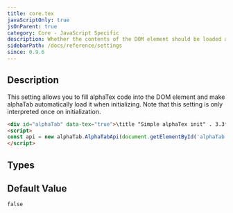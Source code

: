 ```yaml
---
title: core.tex
javaScriptOnly: true
jsOnParent: true
category: Core - JavaScript Specific
description: Whether the contents of the DOM element should be loaded as alphaTex.
sidebarPath: /docs/reference/settings
since: 0.9.6
---
```



## Description

This setting allows you to fill alphaTex code into the DOM element and make alphaTab automatically 
load it when initializing. Note that this setting is only interpreted once on initialization.

```html
<div id="alphaTab" data-tex="true">\title "Simple alphaTex init" . 3.3*4</div>
<script>
const api = new alphaTab.AlphaTabApi(document.getElementById('alphaTab'));
</script>
```

<PropertyDescription metadata={metadata} />

## Types

<TypeTable>
    <TypeRow name="boolean" />
</TypeTable>

## Default Value

`false`